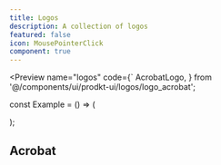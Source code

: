 ```yaml
---
title: Logos
description: A collection of logos
featured: false
icon: MousePointerClick
component: true
---
```


<Preview name="logos" code={`
  AcrobatLogo,
} from '@/components/ui/prodkt-ui/logos/logo_acrobat';

const Example = () => (
    <div className="flex flex-col gap-4 p-8">
      <div className="grid grid-cols-4 place-items-center place-content-center items-center justify-center gap-4">
        <AcrobatLogo />
      </div>
    </div>
);


## Acrobat

